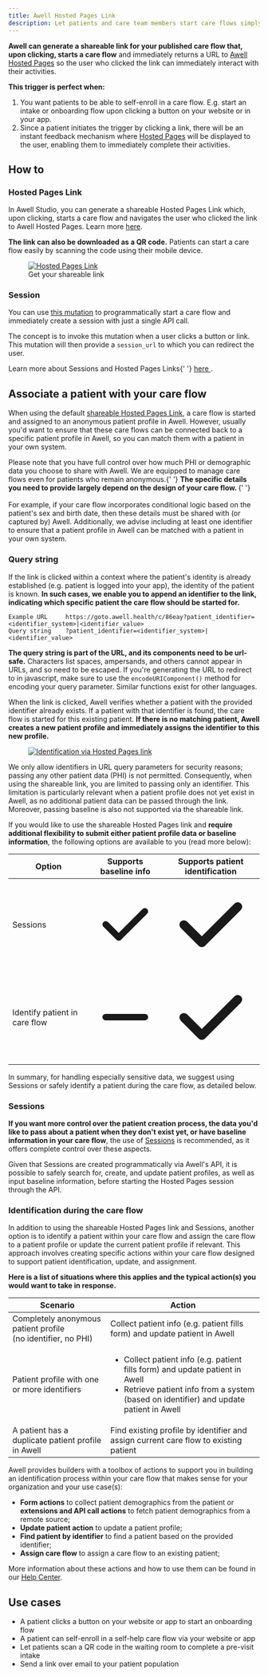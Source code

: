 ```yaml
---
title: Awell Hosted Pages Link
description: Let patients and care team members start care flows simply by clicking a link
---
```


**Awell can generate a shareable link for your published care flow that, upon clicking, starts a care flow** and immediately returns a URL to [Awell Hosted Pages](/awell-orchestration/docs/interact-with-care-flows/awell-hosted-pages/overview-hosted-pages) so the user who clicked the link can immediately interact with their activities.

**This trigger is perfect when:**

1. You want patients to be able to self-enroll in a care flow. E.g. start an intake or onboarding flow upon clicking a button on your website or in your app.
2. Since a patient initiates the trigger by clicking a link, there will be an instant feedback mechanism where [Hosted Pages](/awell-orchestration/docs/interact-with-care-flows/awell-hosted-pages/overview-hosted-pages) will be displayed to the user, enabling them to immediately complete their activities.

## How to

### Hosted Pages Link

In Awell Studio, you can generate a shareable Hosted Pages Link which, upon clicking, starts a care flow and navigates the user who clicked the link to Awell Hosted Pages. Learn more [here](https://help.awellhealth.com/en/articles/8205067-hosted-pages-settings#h_ff100e8431).

**The link can also be downloaded as a QR code.** Patients can start a care flow easily by scanning the code using their mobile device.

<figure className="w-full flex flex-col justify-center text-center relative">
  <div className="bg-white p-4 w-3/4 mx-auto rounded-md">
    <a
      href="https://downloads.intercomcdn.com/i/o/894781850/e73580e09b11d9a09efeae68/image.png"
      target="_blank"
      title="Hosted Pages Link"
    >
      <img
        src="https://downloads.intercomcdn.com/i/o/894781850/e73580e09b11d9a09efeae68/image.png"
        alt="Hosted Pages Link"
      />
    </a>
  </div>
  <figcaption className="dark:text-slate-400 pt-2">
    Get your shareable link
  </figcaption>
</figure>

### Session

You can use [this mutation](/awell-orchestration/api-reference/mutations/start-pathway-and-hosted-pages-session) to programmatically start a care flow and immediately create a session with just a single API call.

The concept is to invoke this mutation when a user clicks a button or link. This mutation will then provide a `session_url` to which you can redirect the user.

<Alert title="Sessions and Hosted Pages Links" type="info">
  <p>
    Learn more about Sessions and Hosted Pages Links{' '}
    <a
      href="/awell-orchestration/docs/interact-with-care-flows/awell-hosted-pages/sessions-and-links"
      title="Sessions and Links"
    >
      here
    </a>
    .
  </p>
</Alert>

## Associate a patient with your care flow

When using the default [shareable Hosted Pages Link](#hosted-pages-link), a care flow is started and assigned to an anonymous patient profile in Awell. However, usually you'd want to ensure that these care flows can be connected back to a specific patient profile in Awell, so you can match them with a patient in your own system.

<Alert title="Sharing PHI with Awell" type="info">
  <p>
    Please note that you have full control over how much PHI or demographic data
    you choose to share with Awell. We are equipped to manage care flows even
    for patients who remain anonymous.{' '}
    <strong>
      The specific details you need to provide largely depend on the design of
      your care flow.
    </strong>{' '}
    <br />
    <br />
    For example, if your care flow incorporates conditional logic based on the
    patient's sex and birth date, then these details must be shared with (or
    captured by) Awell. Additionally, we advise including at least one
    identifier to ensure that a patient profile in Awell can be matched with a
    patient in your own system.
  </p>
</Alert>

### Query string

If the link is clicked within a context where the patient's identity is already established (e.g. patient is logged into your app), the identity of the patient is known. **In such cases, we enable you to append an identifier to the link, indicating which specific patient the care flow should be started for.**

```URL
Example URL     https://goto.awell.health/c/86eay?patient_identifier=<identifier_system>|<identifier_value>
Query string    ?patient_identifier=<identifier_system>|<identifier_value>
```

**The query string is part of the URL, and its components need to be url-safe.** Characters list spaces, ampersands, and others cannot appear in URLs, and so need to be escaped. If you're generating the URL to redirect to in javascript, make sure to use the
`encodeURIComponent()` method for encoding your query parameter. Similar functions exist for other languages.

When the link is clicked, Awell verifies whether a patient with the provided identifier already exists. If a patient with that identifier is found, the care flow is started for this existing patient. **If there is no matching patient, Awell creates a new patient profile and immediately assigns the identifier to this new profile.**

<figure className="w-full flex flex-col justify-center text-center relative">
  <div className="bg-white p-4 w-3/4 mx-auto rounded-md">
    <a
      href="https://res.cloudinary.com/da7x4rzl4/image/upload/v1709543689/Developer%20portal/identification_hosted_pages_link.png"
      target="_blank"
      title="Identification via Hosted Pages link"
    >
      <img
        src="https://res.cloudinary.com/da7x4rzl4/image/upload/v1709543689/Developer%20portal/identification_hosted_pages_link.png"
        alt="Identification via Hosted Pages link"
      />
    </a>
  </div>
</figure>

<Alert title="Query parameters" type="warning">
  <p>
    We only allow identifiers in URL query parameters for security reasons;
    passing any other patient data (PHI) is not permitted. Consequently, when
    using the shareable link, you are limited to passing only an identifier.
    This limitation is particularly relevant when a patient profile does not yet
    exist in Awell, as no additional patient data can be passed through the
    link. Moreover, passing baseline is also not supported via the shareable
    link.
  </p>
</Alert>

If you would like to use the shareable Hosted Pages link and **require additional flexibility to submit either patient profile data or baseline information**, the following options are available to you (read more below):

<div className="table-wrapper">
  <table>
    <thead>
      <tr>
        <th>Option</th>
        <th className="text-center">Supports baseline info</th>
        <th className="text-center">Supports patient identification</th>
      </tr>
    </thead>
    <tbody>
      <tr>
        <td>Sessions</td>
        <td>
          <svg
            xmlns="http://www.w3.org/2000/svg"
            viewBox="0 0 20 20"
            fill="currentColor"
            aria-hidden="true"
            class="h-5 w-5 text-green-500 mx-auto"
          >
            <path
              fill-rule="evenodd"
              d="M16.707 5.293a1 1 0 010 1.414l-8 8a1 1 0 01-1.414 0l-4-4a1 1 0 011.414-1.414L8 12.586l7.293-7.293a1 1 0 011.414 0z"
              clip-rule="evenodd"
            ></path>
          </svg>
        </td>
        <td>
          <svg
            xmlns="http://www.w3.org/2000/svg"
            viewBox="0 0 20 20"
            fill="currentColor"
            aria-hidden="true"
            class="h-5 w-5 text-green-500 mx-auto"
          >
            <path
              fill-rule="evenodd"
              d="M16.707 5.293a1 1 0 010 1.414l-8 8a1 1 0 01-1.414 0l-4-4a1 1 0 011.414-1.414L8 12.586l7.293-7.293a1 1 0 011.414 0z"
              clip-rule="evenodd"
            ></path>
          </svg>
        </td>
      </tr>
      <tr>
        <td>Identify patient in care flow</td>
        <td>
          <svg
            xmlns="http://www.w3.org/2000/svg"
            viewBox="0 0 20 20"
            fill="currentColor"
            aria-hidden="true"
            class="h-5 w-5 text-slate-400 mx-auto"
          >
            <path
              fill-rule="evenodd"
              d="M3 10a1 1 0 011-1h12a1 1 0 110 2H4a1 1 0 01-1-1z"
              clip-rule="evenodd"
            ></path>
          </svg>
        </td>
        <td>
          <svg
            xmlns="http://www.w3.org/2000/svg"
            viewBox="0 0 20 20"
            fill="currentColor"
            aria-hidden="true"
            class="h-5 w-5 text-green-500 mx-auto"
          >
            <path
              fill-rule="evenodd"
              d="M16.707 5.293a1 1 0 010 1.414l-8 8a1 1 0 01-1.414 0l-4-4a1 1 0 011.414-1.414L8 12.586l7.293-7.293a1 1 0 011.414 0z"
              clip-rule="evenodd"
            ></path>
          </svg>
        </td>
      </tr>
    </tbody>
  </table>
</div>

In summary, for handling especially sensitive data, we suggest using Sessions or safely identify a patient during the care flow, as detailed below.

### Sessions

**If you want more control over the patient creation process, the data you'd like to pass about a patient when they don't exist yet, or have baseline information in your care flow**, the use of [Sessions](#session) is recommended, as it offers complete control over these aspects.

Given that Sessions are created programmatically via Awell's API, it is possible to safely search for, create, and update patient profiles, as well as input baseline information, before starting the Hosted Pages session through the API.

### Identification during the care flow

In addition to using the shareable Hosted Pages link and Sessions, another option is to identify a patient within your care flow and assign the care flow to a patient profile or update the current patient profile if relevant. This approach involves creating specific actions within your care flow designed to support patient identification, update, and assignment.

**Here is a list of situations where this applies and the typical action(s) you would want to take in response.**

<div className="table-wrapper">
  <table>
    <thead>
      <tr>
        <th className="w-2/5">Scenario</th>
        <th className="w-3/5">Action</th>
      </tr>
    </thead>
    <tbody>
      <tr>
        <td>
          Completely anonymous patient profile
          <br />
          (no identifier, no PHI)
        </td>
        <td>
          Collect patient info (e.g. patient fills form) and update patient in
          Awell
        </td>
      </tr>
      <tr>
        <td>Patient profile with one or more identifiers</td>
        <td>
          <ul
            style={{
              paddingLeft: '13px !important',
              marginBottom: '0 !important',
            }}
          >
            <li className="text-base">
              Collect patient info (e.g. patient fills form) and update patient
              in Awell
            </li>
            <li className="text-base">
              Retrieve patient info from a system (based on identifier) and
              update patient in Awell
            </li>
          </ul>
        </td>
      </tr>
      <tr>
        <td>A patient has a duplicate patient profile in Awell</td>
        <td>
          Find existing profile by identifier and assign current care flow to
          existing patient
        </td>
      </tr>
    </tbody>
  </table>
</div>

Awell provides builders with a toolbox of actions to support you in building an identification process within your care flow that makes sense for your organization and your use case(s):

- **Form actions** to collect patient demographics from the patient or **extensions and API call actions** to fetch patient demographics from a remote source;
- **Update patient action** to update a patient profile;
- **Find patient by identifier** to find a patient based on the provided identifier;
- **Assign care flow** to assign a care flow to an existing patient;

More information about these actions and how to use them can be found in our [Help Center](https://help.awellhealth.com/en/).

## Use cases

- A patient clicks a button on your website or app to start an onboarding flow
- A patient can self-enroll in a self-help care flow via your website or app
- Let patients scan a QR code in the waiting room to complete a pre-visit intake
- Send a link over email to your patient population
